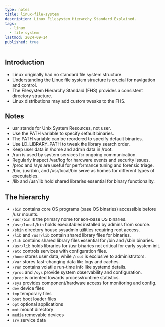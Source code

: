 ```yaml
---
type: notes
title: linux-file-system
description: Linux Filesystem Hierarchy Standard Explained.
tags:
  - linux
  - file system
lastmod: 2024-09-14
published: true
---
```


## Introduction

- Linux originally had no standard file system structure.
- Understanding the Linux file system structure is crucial for navigation and control.
- The Filesystem Hierarchy Standard (FHS) provides a consistent directory structure.
- Linux distributions may add custom tweaks to the FHS.

## Notes

- usr stands for Unix System Resources, not user.
- Use the PATH variable to specify default binaries.
- The PATH variable can be reordered to specify default binaries.
- Use LD_LIBRARY_PATH to tweak the library search order.
- Keep user data in /home and admin data in /root.
- /run is used by system services for ongoing communication.
- Regularly inspect /var/log for hardware events and security issues.
- /proc and /sys are useful for performance tuning and forensic triage.
- /bin, /usr/bin, and /usr/local/bin serve as homes for different types of executables.
- /lib and /usr/lib hold shared libraries essential for binary functionality.

## The hierarchy

- `/bin` contains core OS programs (base OS binaries) accessible before /usr mounts.
- `/usr/bin` is the primary home for non-base OS binaries.
- `/usr/local/bin` holds executables installed by admins from source.
- `/sbin` directory house sysadmin utilities requiring root access.
- `/lib` and `/usr/lib` contain shared library files for binaries.
- `/lib` contains shared library files essential for /bin and /sbin binaries.
- `/usr/lib` holds libraries for /usr binaries not critical for early system init.
- `/etc` controls services with configuration files.
- `/home` stores user data, while `/root` is exclusive to administrators.
- `/var` stores fast-changing data like logs and caches.
- `/run` contains volatile run-time info like systemd details.
- `/proc` and `/sys` provide system observability and configuration.
- `/proc` is oriented towards process/runtime statistics.
- `/sys` provides component/hardware access for monitoring and config.
- `dev` device files
- `tmp` temporary files
- `boot` boot loader files
- `opt` optional applications
- `mnt` mount directory
- `media` removable devices
- `srv` service data
